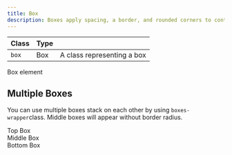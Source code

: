 ```yaml
---
title: Box
description: Boxes apply spacing, a border, and rounded corners to content areas.
---
```


| Class            | Type    |                                                 |
| ---------------- | ------- | ----------------------------------------------- |
| `box`            | Box     | A class representing a box                      |

<Preview>
  <div class="box">Box element</div>
</Preview>

## Multiple Boxes

You can use multiple boxes stack on each other by using `boxes-wrapper`class. Middle boxes will appear without border radius.

<Preview center>
  <div class="boxes-wrapper">
    <div class="box u-flex u-gap-16 u-cross-center">Top Box</div>
    <div class="box u-flex u-gap-16 u-cross-center">Middle Box</div>
    <div class="box u-flex u-gap-16 u-cross-center">Bottom Box</div>
  </div>
</Preview>
